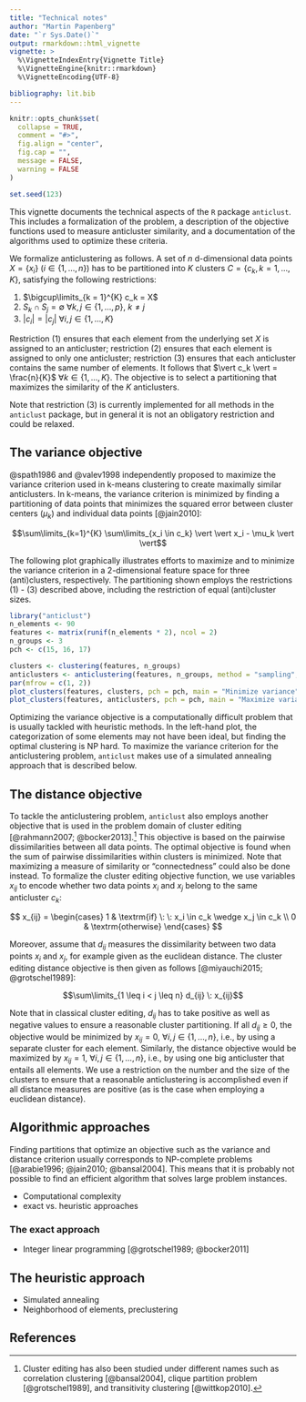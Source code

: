 ```yaml
---
title: "Technical notes"
author: "Martin Papenberg"
date: "`r Sys.Date()`"
output: rmarkdown::html_vignette
vignette: >
  %\VignetteIndexEntry{Vignette Title}
  %\VignetteEngine{knitr::rmarkdown}
  %\VignetteEncoding{UTF-8}

bibliography: lit.bib
---
```


```r
knitr::opts_chunk$set(
  collapse = TRUE,
  comment = "#>",
  fig.align = "center",
  fig.cap = "",
  message = FALSE,
  warning = FALSE
)

set.seed(123)
```

This vignette documents the technical aspects of the `R` package
`anticlust`. This includes a formalization of the problem, a description
of the objective functions used to measure anticluster similarity, and a
documentation of the algorithms used to optimize these criteria.

We formalize anticlustering as follows. A set of $n$ d-dimensional data
points $X = \{x_i\}$ ($i \in \{1, ..., n\}$) has to be partitioned into
$K$ clusters $C = \{c_k, k = 1, ..., K\}$, satisfying the following
restrictions:

(1) $\bigcup\limits_{k = 1}^{K} c_k = X$
(2) $S_k \cap S_j = \emptyset$ $\forall k, j \in \{1, ..., p\}$, $k \ne j$
(3) $\vert c_i \vert = \vert c_j \vert$ $\forall i, j \in \{1, ..., K\}$

Restriction (1) ensures that each element from the underlying set $X$ is
assigned to an anticluster; restriction (2) ensures that each element is
assigned to only one anticluster; restriction (3) ensures that each
anticluster contains the same number of elements. It follows that $\vert
c_k \vert = \frac{n}{K}$ $\forall k \in \{1, ..., K\}$. The objective is
to select a partitioning that maximizes the similarity of the $K$
anticlusters.

Note that restriction (3) is currently implemented for all methods in
the `anticlust` package, but in general it is not an obligatory
restriction and could be relaxed.

## The variance objective

@spath1986 and @valev1998 independently proposed to maximize the
variance criterion used in k-means clustering to create maximally
similar anticlusters. In k-means, the variance criterion is minimized by
finding a partitioning of data points that minimizes the squared error
between cluster centers ($\mu_k$) and individual data points
[@jain2010]:

$$\sum\limits_{k=1}^{K} \sum\limits_{x_i \in c_k} \vert \vert x_i -
\mu_k \vert \vert$$

The following plot graphically illustrates efforts to maximize and to
minimize the variance criterion in a 2-dimensional feature space for
three (anti)clusters, respectively. The partitioning shown employs the
restrictions (1) - (3) described above, including the restriction of
equal (anti)cluster sizes.

```r
library("anticlust")
n_elements <- 90
features <- matrix(runif(n_elements * 2), ncol = 2)
n_groups <- 3
pch <- c(15, 16, 17)

clusters <- clustering(features, n_groups)
anticlusters <- anticlustering(features, n_groups, method = "sampling", objective = "variance")
par(mfrow = c(1, 2))
plot_clusters(features, clusters, pch = pch, main = "Minimize variance")
plot_clusters(features, anticlusters, pch = pch, main = "Maximize variance")
```

Optimizing the variance objective is a computationally difficult problem
that is usually tackled with heuristic methods. In the left-hand plot,
the categorization of some elements may not have been ideal, but
finding the optimal clustering is NP hard. To maximize the variance
criterion for the anticlustering problem, `anticlust` makes use of a
simulated annealing approach that is described below.

## The distance objective

To tackle the anticlustering problem, `anticlust` also employs another
objective that is used in the problem domain of cluster editing
[@rahmann2007; @bocker2013].[^1] This objective is based on the pairwise
dissimilarities between all data points. The optimal objective is found
when the sum of pairwise dissimilarities within clusters is minimized.
Note that maximizing a measure of similarity or "connectedness" could
also be done instead. To formalize the cluster editing objective
function, we use variables $x_{ij}$ to encode whether two data points
$x_i$ and $x_j$ belong to the same anticluster $c_k$:

[^1]: Cluster editing has also been studied under different names such
as correlation clustering [@bansal2004], clique partition problem
[@grotschel1989], and transitivity clustering [@wittkop2010].

$$
   x_{ij} =
   \begin{cases}
     1 & \textrm{if} \:  \: x_i \in c_k \wedge x_j \in c_k \\
     0 & \textrm{otherwise}
   \end{cases}
$$

Moreover, assume that $d_{ij}$ measures the dissimilarity between two
data points $x_i$ and $x_j$, for example given as the euclidean
distance. The cluster editing distance objective is then given as
follows [@miyauchi2015; @grotschel1989]:

$$\sum\limits_{1 \leq i < j \leq n} d_{ij} \: x_{ij}$$

Note that in classical cluster editing, $d_{ij}$ has to take positive as
well as negative values to ensure a reasonable cluster partitioning. If
all $d_{ij} \ge 0$, the objective would be minimized by $x_{ij} = 0$,
$\forall i, j \in \{1, ..., n\}$, i.e., by using a separate cluster for
each element. Similarly, the distance objective  would be maximized by
$x_{ij} = 1$, $\forall i, j \in \{1, ..., n\}$, i.e., by using one big
anticluster that entails all elements. We use a restriction on the
number and the size of the clusters to ensure that a reasonable
anticlustering is accomplished even if all distance measures are
positive (as is the case when employing a euclidean distance).

## Algorithmic approaches

Finding partitions that optimize an objective such as the variance
and distance criterion usually corresponds to NP-complete problems
[@arabie1996; @jain2010; @bansal2004]. This means that it is probably
not possible to find an efficient algorithm that solves large problem
instances.

- Computational complexity
- exact vs. heuristic approaches

### The exact approach

- Integer linear programming [@grotschel1989; @bocker2011]

## The heuristic approach

- Simulated annealing
- Neighborhood of elements, preclustering

## References
